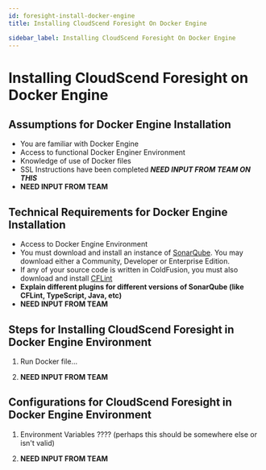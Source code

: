 ```yaml
---
id: foresight-install-docker-engine
title: Installing CloudScend Foresight On Docker Engine

sidebar_label: Installing CloudScend Foresight On Docker Engine
---
```


# Installing CloudScend Foresight on Docker Engine

## Assumptions for Docker Engine Installation

- You are familiar with Docker Engine
- Access to functional Docker Enginer Environment
- Knowledge of use of Docker files
- SSL Instructions have been completed **_NEED INPUT FROM TEAM ON THIS_**
- **NEED INPUT FROM TEAM**

## Technical Requirements for Docker Engine Installation

- Access to Docker Engine Environment
- You must download and install an instance of [SonarQube](https://www.sonarqube.org/downloads/). You may download either a Community, Developer or Enterprise Edition.
- If any of your source code is written in ColdFusion, you must also download and install [CFLint](https://github.com/stepstone-tech/sonar-coldfusion/releases/tag/2.0.0)
- **Explain different plugins for different versions of SonarQube (like CFLint, TypeScript, Java, etc)**
- **NEED INPUT FROM TEAM**

## Steps for Installing CloudScend Foresight in Docker Engine Environment

1. Run Docker file...

2. **NEED INPUT FROM TEAM**

## Configurations for CloudScend Foresight in Docker Engine Environment

1. Environment Variables ???? (perhaps this should be somewhere else or isn't valid)

2. **NEED INPUT FROM TEAM**
